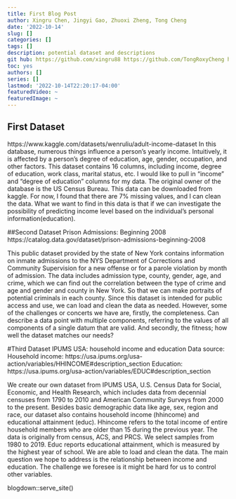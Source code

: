 ```yaml
---
title: First Blog Post
author: Xingru Chen, Jingyi Gao, Zhuoxi Zheng, Tong Cheng
date: '2022-10-14'
slug: []
categories: []
tags: []
description: potential dataset and descriptions  
git hub: https://github.com/xingru88 https://github.com/TongRoxyCheng https://github.com/ZhuoxiZheng https://github.com/Amber-Gao104
toc: yes
authors: []
series: []
lastmod: '2022-10-14T22:20:17-04:00'
featuredVideo: ~
featuredImage: ~
---
```

## First Dataset
https://www.kaggle.com/datasets/wenruliu/adult-income-dataset
In this database, numerous things influence a person's yearly income. Intuitively, it is affected by a person's degree of education, age, gender, occupation, and other factors. This dataset contains 16 columns, including income, degree of education, work class, marital status, etc. I would like to pull in “income” and “degree of education” columns for my data. The original owner of the database is the US Census Bureau. This data can be downloaded from kaggle. For now, I found that there are 7% missing values, and I can clean the data. What we want to find in this data is that if we can investigate the possibility of predicting income level based on the individual’s personal information(education).

##Second Dataset
Prison Admissions: Beginning 2008
https://catalog.data.gov/dataset/prison-admissions-beginning-2008 

This public dataset provided by the state of New York contains information on inmate admissions to the NYS Department of Corrections and Community Supervision for a new offense or for a parole violation by month of admission. The data includes admission type, county, gender, age, and crime, which we can find out the correlation between the type of crime and age and gender and county in New York. So that we can make portraits of potential criminals in each county. Since this dataset is intended for public access and use, we can load and clean the data as needed. However, some of the challenges or concerts we have are, firstly, the completeness. Can describe a data point with multiple components, referring to the values of all components of a single datum that are valid. And secondly, the fitness; how well the dataset matches our needs?

#Third Dataset
IPUMS USA: household income and education 
Data source:
Household income: https://usa.ipums.org/usa-action/variables/HHINCOME#description_section 
Education:  
https://usa.ipums.org/usa-action/variables/EDUC#description_section 

We create our own dataset from IPUMS USA, U.S. Census Data for Social, Economic, and Health Research, which includes data from decennial censuses from 1790 to 2010 and American Community Surveys from 2000 to the present. Besides basic demographic data like age, sex, region and race, our dataset also contains household income (hhincome) and educational attainment (educ). Hhincome refers to the total income of entire household members who are older than 15 during the previous year. The data is originally from census, ACS, and PRCS. We select samples from 1980 to 2019. Educ reports educational attainment, which is measured by the highest year of school. We are able to load and clean the data. The main question we hope to address is the relationship between income and education. The challenge we foresee is it might be hard for us to control other variables.

blogdown::serve_site()
